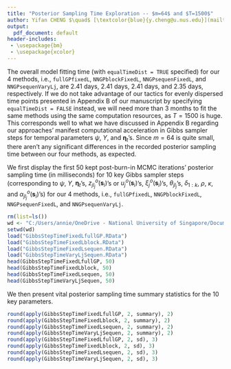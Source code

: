 ```yaml
---
title: "Posterior Sampling Time Exploration -- $m=64$ and $T=1500$"
author: Yifan CHENG $\quad$ [\textcolor{blue}{y.cheng@u.nus.edu}](mailto:y.cheng@u.nus.edu)  
output:
  pdf_document: default
header-includes: 
 - \usepackage{bm}
 - \usepackage{xcolor}
---
```

The overall model fitting time (with `equalTimeDist = TRUE` specified) for our 4 methods, i.e., `fullGPfixedL`, `NNGPblockFixedL`, `NNGPsequenFixedL`, and `NNGPsequenVaryLj`, are 2.41 days, 2.41 days, 2.41 days, and 2.35 days, respectively. If we do not take advantage of our tactics for evenly dispersed time points presented in Appendix B of our manuscript by specifying `equalTimeDist = FALSE` instead, we will need more than 3 months to fit the same methods using the same computation resources, as $T=1500$ is huge. This corresponds well to what we have discussed in Appendix B regarding our approaches' manifest computational acceleration in Gibbs sampler steps for temporal parameters $\psi$, $\Upsilon$, and $\bm{\eta}_t$'s. Since $m = 64$ is quite small, there aren't any significant differences in the recorded posterior sampling time between our four methods, as expected. 

We first display the first 50 kept post-burn-in MCMC iterations' posterior sampling time (in milliseconds) for 10 key Gibbs sampler steps (corresponding to $\psi$, $\Upsilon$, $\bm{\eta}_t$'s, $z_{jl_j}^o(\bm{s}_{i})$'s or $u_j^o(\bm{s}_{i})$'s, $\xi_j^o(\bm{s}_{i})$'s, $\theta_{jl_j}$'s, $\delta_{1:k}$, $\rho$, $\kappa$, and $\alpha_{jl_j}^o(\bm{s}_{i})$'s) for our 4 methods, i.e., `fullGPfixedL`, `NNGPblockFixedL`, `NNGPsequenFixedL`, and `NNGPsequenVaryLj`.
```r
rm(list=ls())
wd <- "C:/Users/annie/OneDrive - National University of Singapore/Documents/PhD/research/spatempBFA/simu/appen/equalTimeDistAccelerationVerification/m64T1500"
setwd(wd)
load("GibbsStepTimeFixedLfullGP.RData")
load("GibbsStepTimeFixedLblock.RData")
load("GibbsStepTimeFixedLsequen.RData")
load("GibbsStepTimeVaryLjSequen.RData")
head(GibbsStepTimeFixedLfullGP, 50)
head(GibbsStepTimeFixedLblock, 50)
head(GibbsStepTimeFixedLsequen, 50)
head(GibbsStepTimeVaryLjSequen, 50)
```   
We then present vital posterior sampling time summary statistics for the 10 key parameters. 
```r
round(apply(GibbsStepTimeFixedLfullGP, 2, summary), 2)
round(apply(GibbsStepTimeFixedLblock, 2, summary), 2)
round(apply(GibbsStepTimeFixedLsequen, 2, summary), 2)
round(apply(GibbsStepTimeVaryLjSequen, 2, summary), 2)
round(apply(GibbsStepTimeFixedLfullGP, 2, sd), 3)
round(apply(GibbsStepTimeFixedLblock, 2, sd), 3)
round(apply(GibbsStepTimeFixedLsequen, 2, sd), 3)
round(apply(GibbsStepTimeVaryLjSequen, 2, sd), 3)
```





     
     


     




